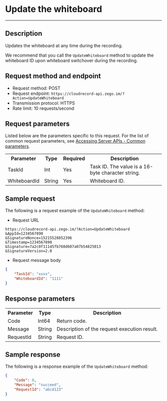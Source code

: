 # Update the whiteboard
---


## Description

Updates the whiteboard at any time during the recording.

We recommend that you call the `UpdateWhiteboard` method to update the whiteboard ID upon whiteboard switchover during the recording.

## Request method and endpoint

- Request method: POST
- Request endpoint: `https://cloudrecord-api.zego.im/?Action=UpdateWhiteboard`
- Transmission protocol: HTTPS
- Rate limit: 10 requests/second

## Request parameters

Listed below are the parameters specific to this request. For the list of common request parameters, see [Accessing Server APIs - Common parameters](./Accessing%20Server%20APIs.mdx#public-request-parameters).

<table>
  
  <tbody><tr>
    <th>Parameter</th>
    <th>Type</th>
    <th>Required</th>
    <th>Description</th>
  </tr>
  <tr>
    <td>TaskId</td>
    <td>Int</td>
    <td>Yes</td>
    <td>Task ID. The value is a 16-byte character string.</td>
  </tr>
  <tr>
    <td>WhiteboardId</td>
    <td>String</td>
    <td>Yes</td>
    <td>Whiteboard ID.</td>
  </tr>
</tbody></table>


## Sample request

The following is a request example of the `UpdateWhiteboard` method:
- Request URL  
```
https://cloudrecord-api.zego.im/?Action=UpdateWhiteboard
&AppId=1234567890
&SignatureNonce=15215528852396
&Timestamp=1234567890
&Signature=7a2c0f11145fb760d607a07b54825013
&SignatureVersion=2.0
```
- Request message body  
```json
{
	"TaskId": "xxxx",
	"WhiteboardId": "1111"
}
```

## Response parameters

<table>
  
  <tbody><tr>
    <th>Parameter</th>
    <th>Type</th>
    <th>Description</th>
  </tr>
  <tr>
    <td>Code</td>
    <td>Int64</td>
    <td>Return code.</td>
  </tr>
  <tr>
    <td>Message</td>
    <td>String</td>
    <td>Description of the request execution result.</td>
  </tr>
  <tr>
    <td>RequestId</td>
    <td>String</td>
    <td>Request ID.</td>
  </tr>
</tbody></table>


## Sample response

The following is a response example of the `UpdateWhiteboard` method:
```json
{
    "Code": 0,
    "Message": "succeed",
    "RequestId": "abcd123"
}
```
